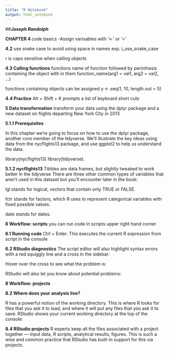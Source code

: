 ```yaml
---
title: "R Notebook"
output: html_notebook
---
```

##**_Joseph Randolph_**

**CHAPTER 4 **
code basics 
 -Assign  varisables with '<-' or '='
 
**4.2**
use snake case to avoid using space in names exp. i_use_snake_case

r is caps sensitive when calling objects

**4.3 Calling functions**
functions name of function followed by perinthesis containing the object with in them
 function_name(arg1 = val1, arg2 = val2, ...)
 
 functions containing objects can be assigned
 y <- seq(1, 10, length.out = 5)
 
 **4.4 Practice**
 Alt + Shift + K prompts a list of keyboard short cuts
 
 **5 Data transformation**
 transform your data using the dplyr package and a new dataset on flights departing New York City in 2013
 
 **5.1.1 Prerequisites**
 
 In this chapter we’re going to focus on how to use the dplyr package, another core member of the tidyverse. We’ll illustrate the key ideas using data from the nycflights13 package, and use ggplot2 to help us understand the data.

library(nycflights13)
library(tidyverse).

**5.1.2 nycflights13**
 Tibbles are data frames, but slightly tweaked to work better in the tidyverse
 There are three other common types of variables that aren’t used in this dataset but you’ll encounter later in the book:

lgl stands for logical, vectors that contain only TRUE or FALSE.

fctr stands for factors, which R uses to represent categorical variables with fixed possible values.

date stands for dates.

**6 Workflow: scripts**
you can run code in scripts upper right hand corner

**6.1 Running code**
Ctrl + Enter. This executes the current R expression from script in the console
 
**6.2 RStudio diagnostics**
The script editor will also highlight syntax errors with a red squiggly line and a cross in the sidebar:



Hover over the cross to see what the problem is:



RStudio will also let you know about potential problems:

**8 Workflow: projects**

**8.2 Where does your analysis live?**

R has a powerful notion of the working directory. This is where R looks for files that you ask it to load, and where it will put any files that you ask it to save. RStudio shows your current working directory at the top of the console:

**8.4 RStudio projects**
R experts keep all the files associated with a project together — input data, R scripts, analytical results, figures. This is such a wise and common practice that RStudio has built-in support for this via projects.





